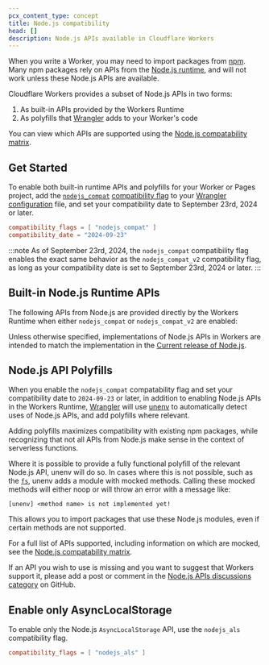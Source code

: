 ```yaml
---
pcx_content_type: concept
title: Node.js compatibility
head: []
description: Node.js APIs available in Cloudflare Workers
---
```



When you write a Worker, you may need to import packages from [npm](https://www.npmjs.com/). Many npm packages rely on APIs from the [Node.js runtime](https://nodejs.org/en/about), and will not work unless these Node.js APIs are available.

Cloudflare Workers provides a subset of Node.js APIs in two forms:

1. As built-in APIs provided by the Workers Runtime
2. As polyfills that [Wrangler](/workers/wrangler/) adds to your Worker's code

You can view which APIs are supported using the [Node.js compatability matrix](https://workers-nodejs-compat-matrix.pages.dev).

## Get Started

To enable both built-in runtime APIs and polyfills for your Worker or Pages project, add the [`nodejs_compat`](/workers/configuration/compatibility-dates/#nodejs-compatibility-flag) [compatibility flag](/workers/configuration/compatibility-dates/#nodejs-compatibility-flag) to your [Wrangler configuration](/workers/wrangler/configuration) file, and set your compatibility date to September 23rd, 2024 or later.

```toml title="wrangler.toml"
compatibility_flags = [ "nodejs_compat" ]
compatibility_date = "2024-09-23"
```

:::note
As of September 23rd, 2024, the `nodejs_compat` compatibility flag enables the exact same behavior as the `nodejs_compat_v2` compatibility flag, as long as your compatibility date is set to September 23rd, 2024 or later.
:::

## Built-in Node.js Runtime APIs

The following APIs from Node.js are provided directly by the Workers Runtime when either `nodejs_compat` or `nodejs_compat_v2` are enabled:

<DirectoryListing />

Unless otherwise specified, implementations of Node.js APIs in Workers are intended to match the implementation in the [Current release of Node.js](https://github.com/nodejs/release#release-schedule).

## Node.js API Polyfills

When you enable the `nodejs_compat` compatability flag and set your compatibility date to `2024-09-23` or later, in addition to enabling Node.js APIs in the Workers Runtime, [Wrangler](/workers/wrangler/) will use [unenv](https://github.com/unjs/unenv) to automatically detect uses of Node.js APIs, and add polyfills where relevant.

Adding polyfills maximizes compatibility with existing npm packages, while recognizing that not all APIs from Node.js make sense in the context of serverless functions.

Where it is possible to provide a fully functional polyfill of the relevant Node.js API, unenv will do so.
In cases where this is not possible, such as the [`fs`](https://nodejs.org/api/fs.html), unenv adds a module with mocked methods.
Calling these mocked methods will either noop or will throw an error with a message like:

```
[unenv] <method name> is not implemented yet!
```

This allows you to import packages that use these Node.js modules, even if certain methods are not supported.

For a full list of APIs supported, including information on which are mocked, see the [Node.js compatability matrix](https://workers-nodejs-compat-matrix.pages.dev).

If an API you wish to use is missing and you want to suggest that Workers support it, please add a post or comment in the
[Node.js APIs discussions category](https://github.com/cloudflare/workerd/discussions/categories/node-js-apis) on GitHub.

## Enable only AsyncLocalStorage

To enable only the Node.js `AsyncLocalStorage` API, use the `nodejs_als` compatibility flag.

```toml
compatibility_flags = [ "nodejs_als" ]
```
